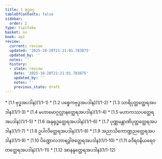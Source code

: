 ```yaml
---
title: 1 ဗုဒ္ဓဝဂ္ဂ
tableOfContents: false
sidebar:
  order: 2
type: tipitaka
basket: su
book: ap1
review:
  current: review
  updated: '2025-10-20T21:21:01.783875'
  updated_by: ''
  notes: ''
  history:
  - state: review
    date: '2025-10-20T21:21:01.783875'
    updated_by: ''
    notes: ''
    previous_state: draft
---
```



<DynamicBreadcrumb />


<ReviewStatus review={frontmatter.review} showDetails={true} />

<HypothesisAnnotation frontmatter={frontmatter} />



<TableOfContents book="ap1" section="1">
* [1.1 ဗုဒ္ဓအပဒါန](1/1-1)
* [1.2 ပစ္စေကဗုဒ္ဓအပဒါန](1/1-2)
* [1.3 သာရိပုတ္တတ္ထေရအပဒါန](1/1-3)
* [1.4 မဟာမောဂ္ဂလ္လာနတ္ထေရအပဒါန](1/1-4)
* [1.5 မဟာကဿပတ္ထေရအပဒါန](1/1-5)
* [1.6 အနုရုဒ္ဓတ္ထေရအပဒါန](1/1-6)
* [1.7 ပုဏ္ဏမန္တာဏိပုတ္တတ္ထေရအပဒါန](1/1-7)
* [1.8 ဥပါလိတ္ထေရအပဒါန](1/1-8)
* [1.9 အညာသိကောဏ္ဍညတ္ထေရအပဒါန](1/1-9)
* [1.10 ပိဏ္ဍောလဘာရဒွါဇတ္ထေရအပဒါန](1/1-10)
* [1.11 ခဒိရဝနိယရေဝတတ္ထေရအပဒါန](1/1-11)
* [1.12 အာနန္ဒတ္ထေရအပဒါန](1/1-12)
</TableOfContents>